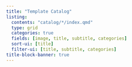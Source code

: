 ```yaml
---
title: "Template Catalog"
listing:
  contents: "catalog/*/index.qmd"
  type: grid
  categories: true
  fields: [image, title, subtitle, categories]
  sort-ui: [title]
  filter-ui: [title, subtitle, categories]
title-block-banner: true
---
```


